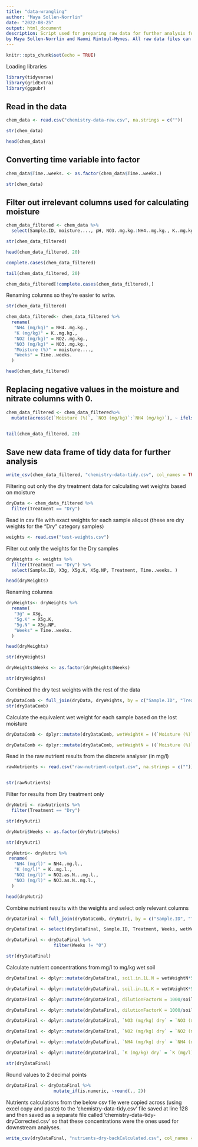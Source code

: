 ```yaml
---
title: "data-wrangling"
author: "Maya Sollen-Norrlin"
date: "2022-08-25"
output: html_document
description: Script used for preparing raw data for further analysis for the paper 'Soil Sample Storage Conditions Affect Measurements of pH, and Nutrients' 
by Maya Sollen-Norrlin and Naomi Rintoul-Hynes. All raw data files can be found at: 10.5281/zenodo.10626039
---
```


```r
knitr::opts_chunk$set(echo = TRUE)
```


Loading libraries   
```r

library(tidyverse)
library(gridExtra)
library(ggpubr)
```


## Read in the data
```r

chem_data <- read.csv("chemistry-data-raw.csv", na.strings = c(""))

```

 

```r

str(chem_data)


```

```r
head(chem_data)

```

## Converting time variable into factor
```r

chem_data$Time..weeks. <- as.factor(chem_data$Time..weeks.)

```

```r

str(chem_data)

```
## Filter out irrelevant columns used for calculating moisture
```r

chem_data_filtered <- chem_data %>%
  select(Sample.ID, moisture...., pH, NO3..mg.kg.:NH4..mg.kg., K..mg.kg.:Time..weeks.)

str(chem_data_filtered)
```


```r
head(chem_data_filtered, 20)
```


```r

complete.cases(chem_data_filtered)

```

```r

tail(chem_data_filtered, 20)
```



```r


chem_data_filtered[!complete.cases(chem_data_filtered),]


```


Renaming columns so they're easier to write.
```r

str(chem_data_filtered)

```

```r
chem_data_filtered<- chem_data_filtered %>% 
  rename(
   "NH4 (mg/kg)" = NH4..mg.kg.,
   "K (mg/kg)" = K..mg.kg.,
   "NO2 (mg/kg)" = NO2..mg.kg.,
   "NO3 (mg/kg)" = NO3..mg.kg.,
   "Moisture (%)" = moisture....,
   "Weeks" = Time..weeks.
  )

head(chem_data_filtered)


```

## Replacing negative values in the moisture and nitrate columns with 0. 
```r

chem_data_filtered <- chem_data_filtered%>% 
  mutate(across(c(`Moisture (%)`, `NO3 (mg/kg)`:`NH4 (mg/kg)`), ~ ifelse(.x<0, 0, .x)))


tail(chem_data_filtered, 20)
```
## Save new data frame of tidy data for further analysis
```r

write_csv(chem_data_filtered, "chemistry-data-tidy.csv", col_names = TRUE, na = "")

```


Filtering out only the dry treatment data for calculating wet weights based on moisture
```r

dryData <- chem_data_filtered %>%
  filter(Treatment == "Dry")

```

Read in csv file with exact weights for each sample aliquot (these are dry weights for the "Dry" category samples)
```r

weights <- read.csv("test-weights.csv")

```

Filter out only the weights for the Dry samples
```r

dryWeights <- weights %>%
  filter(Treatment == "Dry") %>%
  select(Sample.ID, X3g, X5g.K, X5g.NP, Treatment, Time..weeks. )

head(dryWeights)
```
Renaming columns
```r
dryWeights<- dryWeights %>% 
  rename(
   "3g" = X3g,
   "5g.K" = X5g.K,
   "5g.N" = X5g.NP,
   "Weeks" = Time..weeks.
  )

head(dryWeights)
```

```r
str(dryWeights)
```

```r

dryWeights$Weeks <- as.factor(dryWeights$Weeks)

str(dryWeights)
```
Combined the dry test weights with the rest of the data
```r

dryDataComb <- full_join(dryData, dryWeights, by = c("Sample.ID", "Treatment", "Weeks"))
str(dryDataComb)
```
Calculate the equivalent wet weight for each sample based on the lost moisture
```r

dryDataComb <- dplyr::mutate(dryDataComb, wetWeightK = ((`Moisture (%)`/100)*`5g.K`)+`5g.K`)

```

```r

dryDataComb <- dplyr::mutate(dryDataComb, wetWeightN = ((`Moisture (%)`/100)*`5g.N`)+`5g.N`)

```


Read in the raw nutrient results from the discrete analyser (in mg/l)
```r

rawNutrients <- read.csv("raw-nutrient-output.csv", na.strings = c(""))


str(rawNutrients)

```
Filter for results from Dry treatment only
```r

dryNutri <- rawNutrients %>%
  filter(Treatment == "Dry") 

str(dryNutri)
```

```r
dryNutri$Weeks <- as.factor(dryNutri$Weeks)

str(dryNutri)

```

```r
dryNutri<- dryNutri %>% 
 rename(
   "NH4 (mg/l)" = NH4..mg.l.,
   "K (mg/l)" = K..mg.l.,
   "NO2 (mg/l)" = NO2.as.N...mg.l.,
   "NO3 (mg/l)" = NO3.as.N..mg.l.,
  )

head(dryNutri)
```
Combine nutrient results with the weights and select only relevant columns
```r

dryDataFinal <- full_join(dryDataComb, dryNutri, by = c("Sample.ID", "Treatment", "Weeks"))

dryDataFinal <- select(dryDataFinal, Sample.ID, Treatment, Weeks, wetWeightK:`K (mg/l)`)

dryDataFinal <- dryDataFinal %>%
                  filter(Weeks != "0")

str(dryDataFinal)
```

Calculate nutrient concentrations from mg/l to mg/kg wet soil
```r

dryDataFinal <- dplyr::mutate(dryDataFinal, soil.in.1L.N = wetWeightN*50)

dryDataFinal <- dplyr::mutate(dryDataFinal, soil.in.1L.K = wetWeightK*50)

dryDataFinal <- dplyr::mutate(dryDataFinal, dilutionFactorN = 1000/soil.in.1L.N)

dryDataFinal <- dplyr::mutate(dryDataFinal, dilutionFactorK = 1000/soil.in.1L.K)

dryDataFinal <- dplyr::mutate(dryDataFinal, `NO3 (mg/kg) dry` = `NO3 (mg/l)`*dilutionFactorN)

dryDataFinal <- dplyr::mutate(dryDataFinal, `NO2 (mg/kg) dry` = `NO2 (mg/l)`*dilutionFactorN)

dryDataFinal <- dplyr::mutate(dryDataFinal, `NH4 (mg/kg) dry` = `NH4 (mg/l)`*dilutionFactorN)

dryDataFinal <- dplyr::mutate(dryDataFinal, `K (mg/kg) dry` = `K (mg/l)`*dilutionFactorK)

str(dryDataFinal)
```
Round values to 2 decimal points
```r

dryDataFinal <- dryDataFinal %>% 
                  mutate_if(is.numeric, ~round(., 2))

```


Nutrients calculations from the below csv file were copied across (using excel copy and paste) to the 'chemistry-data-tidy.csv' file saved at line 128 and then saved as a separate file called 'chemistry-data-tidy-dryCorrected.csv' so that these concentrations were the ones used for downstream analyses.
```r

write_csv(dryDataFinal, "nutrients-dry-backCalculated.csv", col_names = TRUE, na = "")

```